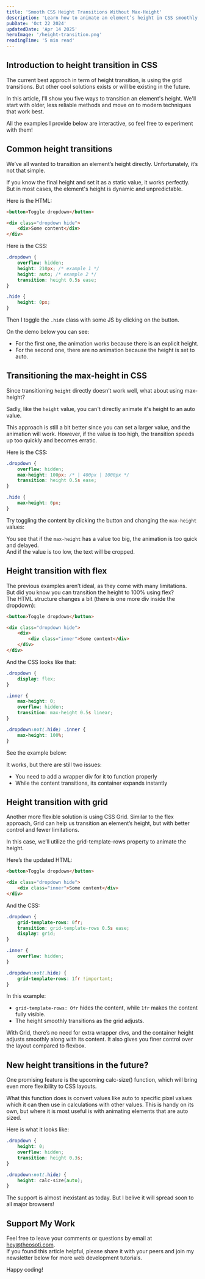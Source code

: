 ```yaml
---
title: 'Smooth CSS Height Transitions Without Max-Height'
description: 'Learn how to animate an element’s height in CSS smoothly, without using hardcoded max-height. A practical guide to dynamic content transitions.'
pubDate: 'Oct 22 2024'
updatedDate: 'Apr 14 2025'
heroImage: '/height-transition.png'
readingTime: '5 min read'
---
```



## Introduction to height transition in CSS

The current best approch in term of height transition, is using the grid transitions. But other cool solutions exists or will be existing in the future.

In this article, I'll show you five ways to transition an element's height. We'll start with older, less reliable methods and move on to modern techniques that work best.

All the examples I provide below are interactive, so feel free to experiment with them!

<Picture
	src={transition}
	alt="Height Transition Demo"
	width="400"
	style="border: 2px solid var(--border);
    border-radius: 0;
    display: block; 
		margin: auto;"
/>

## Common height transitions

We’ve all wanted to transition an element’s height directly. Unfortunately, it’s not that simple.

If you know the final height and set it as a static value, it works perfectly. But in most cases, the element's height is dynamic and unpredictable.

Here is the HTML:

```html
<button>Toggle dropdown</button>

<div class="dropdown hide">
	<div>Some content</div>
</div>
```

Here is the CSS:

```css
.dropdown {
	overflow: hidden;
	height: 210px; /* example 1 */
	height: auto; /* example 2 */
	transition: height 0.5s ease;
}

.hide {
	height: 0px;
}
```

Then I toggle the <code>.hide</code> class with some JS by clicking on the button.

On the demo below you can see:

- For the first one, the animation works because there is an explicit height.
- For the second one, there are no animation because the height is set to auto.


<Wrapper>
	<HeightTransition1 />
</Wrapper>

## Transitioning the max-height in CSS

Since transitioning <code>height</code> directly doesn’t work well, what about using max-height?

Sadly, like the <code>height</code> value, you can't directly animate it's height to an auto value.

This approach is still a bit better since you can set a larger value, and the animation will work.
However, if the value is too high, the transition speeds up too quickly and becomes erratic.

Here is the CSS:

```css
.dropdown {
	overflow: hidden;
	max-height: 100px; /* | 400px | 1000px */
	transition: height 0.5s ease;
}

.hide {
	max-height: 0px;
}
```

Try toggling the content by clicking the button and changing the <code>max-height</code> values:


<Wrapper>
	<HeightTransition2 />
</Wrapper>

You see that if the <code>max-height</code> has a value too big, the animation is too quick and delayed.<br/>
And if the value is too low, the text will be cropped.

## Height transition with flex

The previous examples aren’t ideal, as they come with many limitations.<br />
But did you know you can transition the height to 100% using flex?<br />
The HTML structure changes a bit (there is one more div inside the dropdown):

```html
<button>Toggle dropdown</button>

<div class="dropdown hide">
	<div>
		<div class="inner">Some content</div>
	</div>
</div>
```

And the CSS looks like that:

```css
.dropdown {
	display: flex;
}

.inner {
	max-height: 0;
	overflow: hidden;
	transition: max-height 0.5s linear;
}

.dropdown:not(.hide) .inner {
	max-height: 100%;
}
```

See the example below:


<Wrapper>
	<HeightTransition3 />
</Wrapper>

It works, but there are still two issues:

- You need to add a wrapper div for it to function properly
- While the content transitions, its container expands instantly

## Height transition with grid

Another more flexible solution is using CSS Grid. Similar to the flex approach, Grid can help us transition an element’s height, but with better control and fewer limitations.

In this case, we’ll utilize the grid-template-rows property to animate the height.

Here’s the updated HTML:

```html
<button>Toggle dropdown</button>

<div class="dropdown hide">
	<div class="inner">Some content</div>
</div>
```

And the CSS:

```css
.dropdown {
	grid-template-rows: 0fr;
	transition: grid-template-rows 0.5s ease;
	display: grid;
}

.inner {
	overflow: hidden;
}

.dropdown:not(.hide) {
	grid-template-rows: 1fr !important;
}
```

In this example:

- <code>grid-template-rows: 0fr</code> hides the content, while <code>1fr</code> makes the content fully visible.
- The height smoothly transitions as the grid adjusts.


<Wrapper>
	<HeightTransition4 />
</Wrapper>

With Grid, there’s no need for extra wrapper divs, and the container height adjusts smoothly along with its content.
It also gives you finer control over the layout compared to flexbox.

## New height transitions in the future?

One promising feature is the upcoming calc-size() function, which will bring even more flexibility to CSS layouts.

What this function does is convert values like auto to specific pixel values which it can then use in calculations with other values.
This is handy on its own, but where it is most useful is with animating elements that are auto sized.

Here is what it looks like:

```css
.dropdown {
	height: 0;
	overflow: hidden;
	transition: height 0.3s;
}

.dropdown:not(.hide) {
	height: calc-size(auto);
}
```

The support is almost inexistant as today. But I belive it will spread soon to all major browsers!

## Support My Work

Feel free to leave your comments or questions by email at hey@theosoti.com. <br />
If you found this article helpful, please share it with your peers and join my newsletter below for more web development tutorials.

Happy coding!
